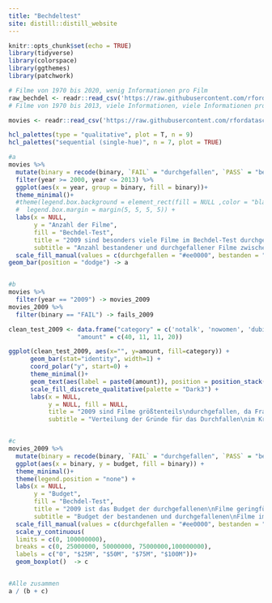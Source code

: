 ```yaml
---
title: "Bechdeltest"
site: distill::distill_website
---
```


```r
knitr::opts_chunk$set(echo = TRUE)
library(tidyverse)
library(colorspace)
library(ggthemes)
library(patchwork)
```


```r

# Filme von 1970 bis 2020, wenig Informationen pro Film
raw_bechdel <- readr::read_csv('https://raw.githubusercontent.com/rfordatascience/tidytuesday/master/data/2021/2021-03-09/raw_bechdel.csv')
# Filme von 1970 bis 2013, viele Informationen, viele Informationen pro Film

movies <- readr::read_csv('https://raw.githubusercontent.com/rfordatascience/tidytuesday/master/data/2021/2021-03-09/movies.csv')
```

```r
hcl_palettes(type = "qualitative", plot = T, n = 9)
hcl_palettes("sequential (single-hue)", n = 7, plot = TRUE)
```


```r
#a
movies %>%
  mutate(binary = recode(binary, `FAIL` = "durchgefallen", `PASS` = "bestanden")) %>%
  filter(year >= 2000, year <= 2013) %>%
  ggplot(aes(x = year, group = binary, fill = binary))+
  theme_minimal()+
  #theme(legend.box.background = element_rect(fill = NULL ,color = "black"),
  #  legend.box.margin = margin(5, 5, 5, 5)) +
  labs(x = NULL,
       y = "Anzahl der Filme",
       fill = "Bechdel-Test",
       title = "2009 sind besonders viele Filme im Bechdel-Test durchgefallen",
       subtitle = "Anzahl bestandener und durchgefallener Filme zwischen 2000 und 2013 im Histogramm")+
  scale_fill_manual(values = c(durchgefallen = "#ee0000", bestanden = "#00cd00")) +
geom_bar(position = "dodge") -> a


#b
movies %>%
  filter(year == "2009") -> movies_2009
movies_2009 %>%
  filter(binary == "FAIL") -> fails_2009

clean_test_2009 <- data.frame("category" = c('notalk', 'nowomen', 'dubious', 'men'),
                   "amount" = c(40, 11, 11, 20))

ggplot(clean_test_2009, aes(x="", y=amount, fill=category)) +
      geom_bar(stat="identity", width=1) +
      coord_polar("y", start=0) +
      theme_minimal()+
      geom_text(aes(label = paste0(amount)), position = position_stack(vjust = 0.5)) +
      scale_fill_discrete_qualitative(palette = "Dark3") +
      labs(x = NULL, 
           y = NULL, fill = NULL, 
           title = "2009 sind Filme größtenteils\ndurchgefallen, da Frauen\nnicht sprechen",
           subtitle = "Verteilung der Gründe für das Durchfallen\nim Kreisdiagramm") -> b


#c
movies_2009 %>%
  mutate(binary = recode(binary, `FAIL` = "durchgefallen", `PASS` = "bestanden")) %>%
  ggplot(aes(x = binary, y = budget, fill = binary)) +
  theme_minimal()+
  theme(legend.position = "none") +
  labs(x = NULL,
       y = "Budget",
       fill = "Bechdel-Test",
       title = "2009 ist das Budget der durchgefallenen\nFilme geringfügig höher als das der\nFilme, die den Test bestanden haben",
       subtitle = "Budget der bestandenen und durchgefallenen\nFilme im Boxplot")+
  scale_fill_manual(values = c(durchgefallen = "#ee0000", bestanden = "#00cd00")) +
  scale_y_continuous(
  limits = c(0, 100000000),
  breaks = c(0, 25000000, 50000000, 75000000,100000000),
  labels = c("0", "$25M", "$50M", "$75M", "$100M"))+
  geom_boxplot()  -> c


#Alle zusammen
a / (b + c)
```


